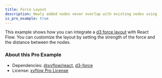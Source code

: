 ```yaml
---
title: Force Layout
description: Newly added nodes never overlap with existing nodes using d3-force
is_pro_example: true
---
```


This example shows how you can integrate a [d3 force layout](https://github.com/d3/d3-force) with React Flow. You can customize the layout by setting the strength of the force and the distance between the nodes.

<ProExampleViewer slug="force-layout" />

### About this Pro Example

- Dependencies: [@xyflow/react](https://www.npmjs.com/package/@xyflow/react), [d3-force](https://www.npmjs.com/package/d3-force)
- License: [xyflow Pro License](https://xyflow.com/pro-license)
